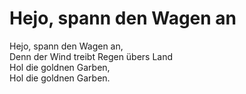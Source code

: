 
# Hejo, spann den Wagen an

Hejo, spann den Wagen an,  
Denn der Wind treibt Regen übers Land  
Hol die goldnen Garben,  
Hol die goldnen Garben.  
